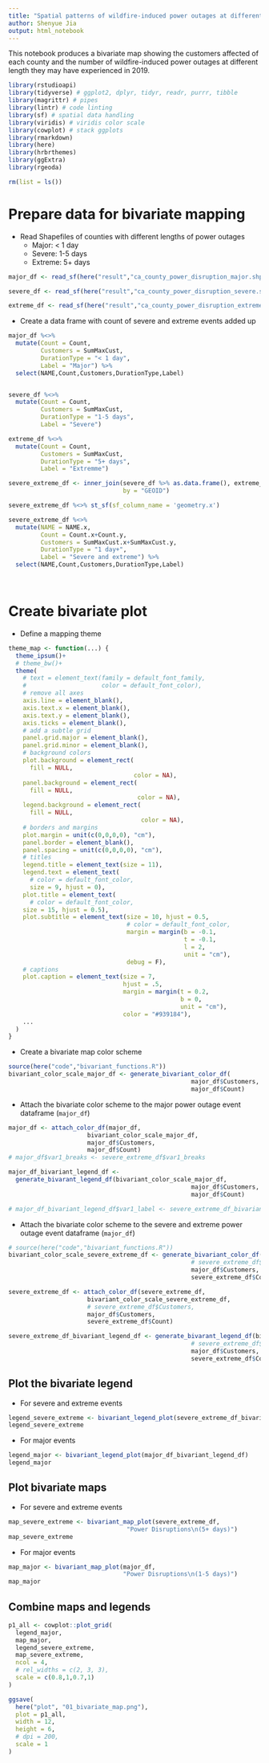 ```yaml
---
title: "Spatial patterns of wildfire-induced power outages at different lengths"
author: Shenyue Jia
output: html_notebook
---
```


This notebook produces a bivariate map showing the customers affected of each county and the number of wildfire-induced power outages at different length they may have experienced in 2019.

```r
library(rstudioapi)
library(tidyverse) # ggplot2, dplyr, tidyr, readr, purrr, tibble
library(magrittr) # pipes
library(lintr) # code linting
library(sf) # spatial data handling
library(viridis) # viridis color scale
library(cowplot) # stack ggplots
library(rmarkdown)
library(here)
library(hrbrthemes)
library(ggExtra)
library(rgeoda)
```

```r
rm(list = ls())
```

# Prepare data for bivariate mapping

- Read Shapefiles of counties with different lengths of power outages
    - Major: < 1 day
    - Severe: 1-5 days
    - Extreme: 5+ days

```r
major_df <- read_sf(here("result","ca_county_power_disruption_major.shp"))

severe_df <- read_sf(here("result","ca_county_power_disruption_severe.shp"))

extreme_df <- read_sf(here("result","ca_county_power_disruption_extreme.shp"))

```

- Create a data frame with count of severe and extreme events added up
```r

major_df %<>%
  mutate(Count = Count,
         Customers = SumMaxCust,
         DurationType = "< 1 day",
         Label = "Major") %>%
  select(NAME,Count,Customers,DurationType,Label)


severe_df %<>%
  mutate(Count = Count,
         Customers = SumMaxCust,
         DurationType = "1-5 days",
         Label = "Severe")

extreme_df %<>%
  mutate(Count = Count,
         Customers = SumMaxCust,
         DurationType = "5+ days",
         Label = "Extremme")

severe_extreme_df <- inner_join(severe_df %>% as.data.frame(), extreme_df %>% as.data.frame(), 
                                by = "GEOID")

severe_extreme_df %<>% st_sf(sf_column_name = 'geometry.x')

severe_extreme_df %<>%
  mutate(NAME = NAME.x,
         Count = Count.x+Count.y,
         Customers = SumMaxCust.x+SumMaxCust.y,
         DurationType = "1 day+",
         Label = "Severe and extreme") %>%
  select(NAME,Count,Customers,DurationType,Label)

  
```

# Create bivariate plot

- Define a mapping theme
```r

theme_map <- function(...) {
  theme_ipsum()+
  # theme_bw()+
  theme(
    # text = element_text(family = default_font_family,
    #                     color = default_font_color),
    # remove all axes
    axis.line = element_blank(),
    axis.text.x = element_blank(),
    axis.text.y = element_blank(),
    axis.ticks = element_blank(),
    # add a subtle grid
    panel.grid.major = element_blank(),
    panel.grid.minor = element_blank(),
    # background colors
    plot.background = element_rect(
      fill = NULL,
                                   color = NA),
    panel.background = element_rect(
      fill = NULL,
                                    color = NA),
    legend.background = element_rect(
      fill = NULL,
                                     color = NA),
    # borders and margins
    plot.margin = unit(c(0,0,0,0), "cm"),
    panel.border = element_blank(),
    panel.spacing = unit(c(0,0,0,0), "cm"),
    # titles
    legend.title = element_text(size = 11),
    legend.text = element_text(
      # color = default_font_color,
      size = 9, hjust = 0),
    plot.title = element_text(
      # color = default_font_color,
    size = 15, hjust = 0.5),
    plot.subtitle = element_text(size = 10, hjust = 0.5,
                                 # color = default_font_color,
                                 margin = margin(b = -0.1,
                                                 t = -0.1,
                                                 l = 2,
                                                 unit = "cm"),
                                 debug = F),
    # captions
    plot.caption = element_text(size = 7,
                                hjust = .5,
                                margin = margin(t = 0.2,
                                                b = 0,
                                                unit = "cm"),
                                color = "#939184"),
    ...
  )
}
```

- Create a bivariate map color scheme
```r
source(here("code","bivariant_functions.R"))
bivariant_color_scale_major_df <- generate_bivariant_color_df(
                                                   major_df$Customers,
                                                   major_df$Count)
```

- Attach the bivariate color scheme to the major power outage event dataframe (`major_df`)

```r
major_df <- attach_color_df(major_df,
                      bivariant_color_scale_major_df,
                      major_df$Customers,
                      major_df$Count)
# major_df$var1_breaks <- severe_extreme_df$var1_breaks

major_df_bivariant_legend_df <- 
  generate_bivarant_legend_df(bivariant_color_scale_major_df,
                                                   major_df$Customers,
                                                   major_df$Count)

# major_df_bivariant_legend_df$var1_label <- severe_extreme_df_bivariant_legend_df$var1_label
```

- Attach the bivariate color scheme to the severe and extreme power outage event dataframe (`major_df`)
```r
# source(here("code","bivariant_functions.R"))
bivariant_color_scale_severe_extreme_df <- generate_bivariant_color_df(
                                                   # severe_extreme_df$Customers,
                                                   major_df$Customers,
                                                   severe_extreme_df$Count)
```

```r
severe_extreme_df <- attach_color_df(severe_extreme_df,
                      bivariant_color_scale_severe_extreme_df,
                      # severe_extreme_df$Customers,
                      major_df$Customers,
                      severe_extreme_df$Count)

severe_extreme_df_bivariant_legend_df <- generate_bivarant_legend_df(bivariant_color_scale_severe_extreme_df,
                                                   # severe_extreme_df$Customers,
                                                   major_df$Customers,
                                                   severe_extreme_df$Count)
```

## Plot the bivariate legend

- For severe and extreme events
```r
legend_severe_extreme <- bivariant_legend_plot(severe_extreme_df_bivariant_legend_df)
legend_severe_extreme
```

- For major events
```r
legend_major <- bivariant_legend_plot(major_df_bivariant_legend_df)
legend_major
```

## Plot bivariate maps

- For severe and extreme events
```r

map_severe_extreme <- bivariant_map_plot(severe_extreme_df,
                                 "Power Disruptions\n(5+ days)")
map_severe_extreme
```
- For major events
```r

map_major <- bivariant_map_plot(major_df,
                                "Power Disruptions\n(1-5 days)")
map_major
```


## Combine maps and legends

```r
p1_all <- cowplot::plot_grid(
  legend_major,
  map_major,
  legend_severe_extreme,
  map_severe_extreme,
  ncol = 4,
  # rel_widths = c(2, 3, 3),
  scale = c(0.8,1,0.7,1)
)

ggsave(
  here("plot", "01_bivariate_map.png"),
  plot = p1_all,
  width = 12,
  height = 6,
  # dpi = 200,
  scale = 1
)
```